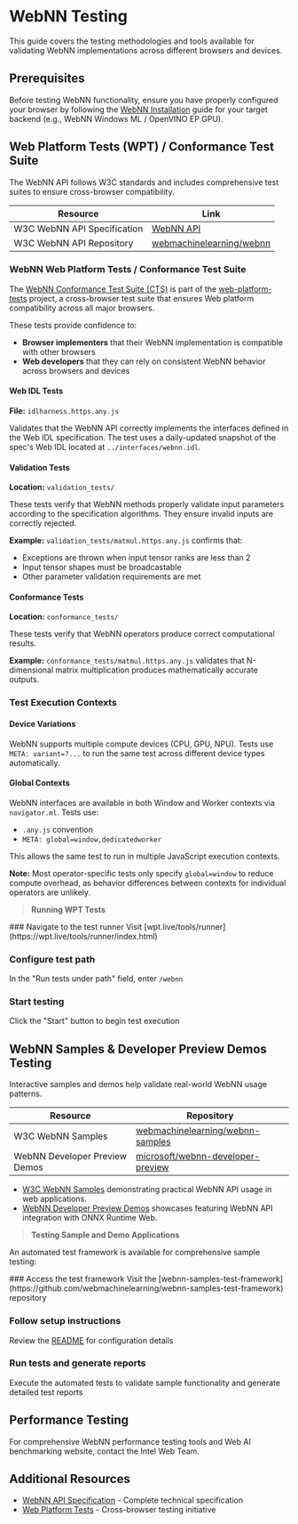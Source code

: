
# WebNN Testing

This guide covers the testing methodologies and tools available for validating WebNN implementations across different browsers and devices.

## Prerequisites

Before testing WebNN functionality, ensure you have properly configured your browser by following the [WebNN Installation](./installation.mdx) guide for your target backend (e.g., WebNN Windows ML / OpenVINO EP GPU).

## Web Platform Tests (WPT) / Conformance Test Suite

The WebNN API follows W3C standards and includes comprehensive test suites to ensure cross-browser compatibility.

| Resource | Link |
| --- | --- |
| W3C WebNN API Specification | [WebNN API](https://www.w3.org/TR/webnn/) |
| W3C WebNN API Repository | [webmachinelearning/webnn](https://github.com/webmachinelearning/webnn) |

### WebNN Web Platform Tests / Conformance Test Suite

The [WebNN Conformance Test Suite (CTS)](https://github.com/web-platform-tests/wpt/tree/master/webnn) is part of the [web-platform-tests](https://github.com/web-platform-tests/) project, a cross-browser test suite that ensures Web platform compatibility across all major browsers.

These tests provide confidence to:
- **Browser implementers** that their WebNN implementation is compatible with other browsers
- **Web developers** that they can rely on consistent WebNN behavior across browsers and devices

#### Web IDL Tests

**File:** `idlharness.https.any.js`

Validates that the WebNN API correctly implements the interfaces defined in the Web IDL specification. The test uses a daily-updated snapshot of the spec's Web IDL located at `../interfaces/webnn.idl`.

#### Validation Tests

**Location:** `validation_tests/`

These tests verify that WebNN methods properly validate input parameters according to the specification algorithms. They ensure invalid inputs are correctly rejected.

**Example:** `validation_tests/matmul.https.any.js` confirms that:
- Exceptions are thrown when input tensor ranks are less than 2
- Input tensor shapes must be broadcastable
- Other parameter validation requirements are met

#### Conformance Tests

**Location:** `conformance_tests/`

These tests verify that WebNN operators produce correct computational results.

**Example:** `conformance_tests/matmul.https.any.js` validates that N-dimensional matrix multiplication produces mathematically accurate outputs.

### Test Execution Contexts

#### Device Variations
WebNN supports multiple compute devices (CPU, GPU, NPU). Tests use `META: variant=?...` to run the same test across different device types automatically.

#### Global Contexts
WebNN interfaces are available in both Window and Worker contexts via `navigator.ml`. Tests use:
- `.any.js` convention
- `META: global=window,dedicatedworker`

This allows the same test to run in multiple JavaScript execution contexts.

**Note:** Most operator-specific tests only specify `global=window` to reduce compute overhead, as behavior differences between contexts for individual operators are unlikely.

> <ActionIcon /> **Running WPT Tests**

<Steps>
### Navigate to the test runner
Visit [wpt.live/tools/runner](https://wpt.live/tools/runner/index.html)

### Configure test path
In the "Run tests under path" field, enter `/webnn`

### Start testing
Click the "Start" button to begin test execution
</Steps>

## WebNN Samples & Developer Preview Demos Testing

Interactive samples and demos help validate real-world WebNN usage patterns.

| Resource | Repository |
| --- | --- |
| W3C WebNN Samples | [webmachinelearning/webnn-samples](https://github.com/webmachinelearning/webnn-samples) |
| WebNN Developer Preview Demos | [microsoft/webnn-developer-preview](https://github.com/microsoft/webnn-developer-preview) |

- [W3C WebNN Samples](https://webmachinelearning.github.io/webnn-samples-intro/) demonstrating practical WebNN API usage in web applications.
- [WebNN Developer Preview Demos](https://microsoft.github.io/webnn-developer-preview/) showcases featuring WebNN API integration with ONNX Runtime Web.

> <ActionIcon /> **Testing Sample and Demo Applications**

An automated test framework is available for comprehensive sample testing:

<Steps>
### Access the test framework
Visit the [webnn-samples-test-framework](https://github.com/webmachinelearning/webnn-samples-test-framework) repository

### Follow setup instructions
Review the [README](https://github.com/webmachinelearning/webnn-samples-test-framework/blob/main/README.md) for configuration details

### Run tests and generate reports
Execute the automated tests to validate sample functionality and generate detailed test reports
</Steps>

## Performance Testing

For comprehensive WebNN performance testing tools and Web AI benchmarking website, contact the Intel Web Team.

## Additional Resources

- [WebNN API Specification](https://www.w3.org/TR/webnn/) - Complete technical specification
- [Web Platform Tests](https://web-platform-tests.org/) - Cross-browser testing initiative